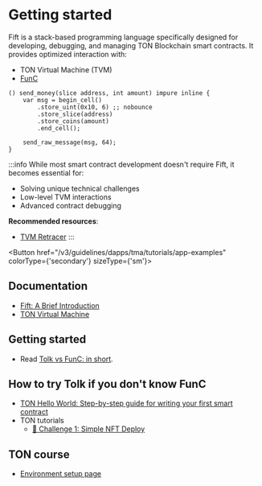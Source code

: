 

# Getting started

Fift is a stack-based programming language specifically designed for developing, debugging, and managing TON Blockchain smart contracts. It provides optimized interaction with:

- TON Virtual Machine (TVM)
- [FunC](/v3/documentation/smart-contracts/overview#-func)

```fift
() send_money(slice address, int amount) impure inline {
    var msg = begin_cell()
        .store_uint(0x10, 6) ;; nobounce
        .store_slice(address)
        .store_coins(amount)
        .end_cell();

    send_raw_message(msg, 64);
}
```

:::info
While most smart contract development doesn't require Fift, it becomes essential for:

- Solving unique technical challenges
- Low-level TVM interactions
- Advanced contract debugging

**Recommended resources**:

- [TVM Retracer](https://retracer.ton.org/)
  :::

</Button>

</Button>

<Button href="/v3/guidelines/dapps/tma/tutorials/app-examples" colorType={'secondary'} sizeType={'sm'}>

## Documentation

- [Fift: A Brief Introduction](https://ton.org/fiftbase.pdf)
- [TON Virtual Machine](/v3/documentation/tvm/tvm-overview)

## Getting started

- Read [Tolk vs FunC: in short](/v3/documentation/smart-contracts/tolk/tolk-vs-func/in-short).

## How to try Tolk if you don't know FunC

- [TON Hello World: Step-by-step guide for writing your first smart contract](https://helloworld.tonstudio.io/02-contract/)
- TON tutorials
  - [🚩 Challenge 1: Simple NFT Deploy](https://github.com/romanovichim/TONQuest1)

## TON course

- [Environment setup page](/v3/documentation/archive/precompiled-binaries/)

<Feedback />
